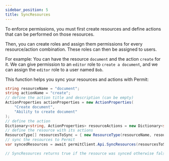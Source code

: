 ```yaml
---
sidebar_position: 5
title: SyncResources
---
```


To enforce permissions, you must first create resources and define actions that can be performed on those resources.

Then, you can create roles and assign them permissions for every resource/action combination. These roles can then be assigned to users.

For example: You can have the resource `document` and the action `create` for it.
We can give permission to an `editor` role to `create a document`, and we can assign the `editor` role to a user named `Bob`.

This function helps you sync your resources and actions with Permit:

```csharp
string resourceName = "document";
string actionName = "create";
// define the action title and description (can be empty)
ActionProperties actionProperties = new ActionProperties(
    "Create document",
    "Ability to create document"
);
// define the action
Dictionary<string, ActionProperties> resourceActions = new Dictionary<string, ActionProperties>{{ actionName, actionProperties }};
// define the resource with its actions
ResourceType[] resourcesToSync = { new ResourceType(resourceName, resourceActions) };
// sync the resources to Permit
var syncedResources = await permitClient.Api.SyncResources(resourcesToSync);

// SyncResources returns true if the resource was synced otherwise false


```


